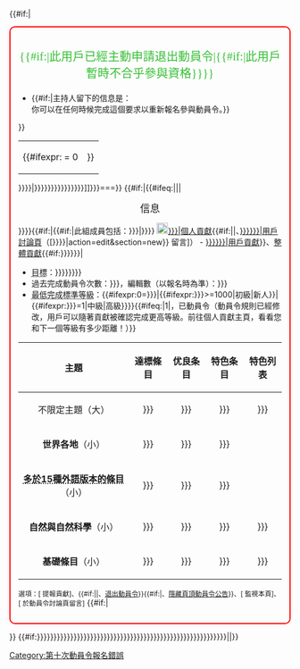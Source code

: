{{#if:{{{retired|}}}{{{disq||}}}|<div style="border: 2px solid red; background: transparent; padding: 1em; -moz-border-radius: 10px; -webkit-border-radius: 10px;" class="plainlinks">
<div style="color:#36BF36; font-size:150%; font-family:微軟正黑體, 微软雅黑, 新細明體; " align="center">{{#if:{{{retired|}}}|此用戶已經主動申請退出動員令|{{#if:{{{disq|}}}|此用戶暫時不合乎參與資格}}}}</div>
* {{#if:{{{disq|}}}|主持人留下的信息是：{{{disq|}}}<br/>你可以在任何時候完成這個要求以重新報名參與動員令。}}
{{HideH
|Head         = 檢視此用戶的貢獻
|FrameStyle   = border:none; 
|HeadStyle    = background-color: transparent; text-align: left; font-weight: none;
|ContentStyle = background-color: transparent; 
}}
[[Category:第十次動員令已取消的報名|{{SUBPAGENAME}}]]
}}
{| id="DC10notice_usercontop" style="background-color:transparent; "
| {{#ifexpr:{{{display_notice|1}}} = 0||{{DC10/header/con}}}}
|}
{{NoEdit|==={{{組名|[[User:{{{realusername|{{{真用戶名|{{{真用户名|Example}}}}}}}}}|{{{myname|{{{簽名|{{{签名|{{{realusername|{{{真用戶名|{{{真用户名|Example}}}}}}}}}}}}}}}}}}]]}}}===}}
{{#if:{{{topmsg|}}}|{{#ifeq:{{REVISIONUSER}}|{{SUBPAGENAME}}||<div style="border: 5px solid {{#ifeq:{{{topmsg_type|}}}|warning|#FF0000|#006400}}; background-color: {{#ifeq:{{{topmsg_type|}}}|warning|#FF8080|#98FB98}}; font-align:center; font-size:105%; -moz-border-radius: 5px; -webkit-border-radius: 5px; border-radius:5px; "><center><big>信息</big></center>

{{{topmsg|}}}</div>}}}}{{#if:{{{組名|}}}|{{#if:{{{組員|}}}|此組成員包括：{{{組員|{{{member|}}}}}}|[[Category:第十次動員令報名錯誤]]}}}}
[[File:Gtk-media-play-ltr.svg|20px|link=Wikipedia:動員令/第十次動員令/個人貢獻#con-{{{真用戶名|{{{realusername|{{{myname|top}}}}}}}}}|alt=整體貢獻連結]][[Wikipedia:動員令/第十次動員令/個人貢獻#con-{{{realusername|{{{myname|top}}}}}}|個人貢獻]]{{#if:{{{組名|}}}{{{組員|}}}||、[[User talk:{{{realusername|{{{真用戶名|{{{真用户名|Example}}}}}}}}}|用戶討論頁]]（[{{fullurl:User talk:{{{realusername|{{{真用戶名|{{{真用户名|Example}}}}}}}}}|action=edit&section=new}} 留言]） - [[Special:Contributions/{{{realusername|{{{真用戶名|{{{真用户名|Example}}}}}}}}}|用戶貢獻]]}}、[[Wikipedia:動員令/第十次動員令/整體貢獻|整體貢獻]]{{#if:{{{target|{{{目標|{{{目标|}}}}}}}}}|
* <abbr title="您在是次動員令對自己的期望和目標，不會影響完成與否，亦不會影響得分">目標</abbr>：{{{target|{{{目標|{{{目标|}}}}}}}}}}}
* 過去完成動員令次數：{{{參與數|{{{参与数|未知，請填入參數「參與數」}}}}}}，編輯數（以報名時為準）：{{{编辑数|{{{編輯數|未知，請填入參數「編輯數」}}}}}}
* <abbr title="動員令規則已經修改，用戶不能自行選擇完成等級，但可以隨著完成進程，被確認完成更高等級。不過，用戶必須先完成所屬最低標準，方為完成">最低完成標準等級</abbr>：{{#ifexpr:0={{{參與數|{{{参与数|0}}}}}}|{{#ifexpr:{{{编辑数|{{{編輯數|0}}}}}}>=1000|初級|新人}}|{{#ifexpr:{{{參與數|{{{参与数|0}}}}}}=1|中級|高級}}}}{{#ifeq:{{{done|}}}|1|，已{{Done}}動員令（動員令規則已經修改，用戶可以隨著貢獻被確認完成更高等級。前往個人貢獻主頁，看看您和下一個等級有多少距離！）}}
<div id="con_{{{realusername|{{{真用戶名|Example}}}}}}" class="hslice">
<div class="entry-title" style="display:none; ">維基百科第十次動員令 - {{{realusername|{{{真用戶名|Example}}}}}}的貢獻</div>
<div class="entry-content">
{| class="wikitable"
!align="center"| '''主題'''
!align="center"| '''達標條目'''
!align="center"| '''优良条目'''
!align="center"| '''特色条目'''
!align="center"| '''特色列表'''
|-
!不限定主題（大）
|{{clear}}
{{{大動員令達標條目|{{{大动员令达标条目|}}}}}}
|{{clear}}
{{{大動員令優良條目|{{{大动员令优良条目|}}}}}}
|{{clear}}
{{{大動員令特色條目|{{{大动员令特色条目|}}}}}}
|{{clear}}
{{{大動員令特色列表|{{{大动员令特色列表|}}}}}}
|-
!'''世界各地'''（小）
|{{clear}}
{{{世界各地達標條目|{{{世界各地达标条目|}}}}}}
|{{clear}}
{{{世界各地優良條目|{{{世界各地优良条目|}}}}}}
|{{clear}}
{{{世界各地特色條目|{{{世界各地特色条目|}}}}}}
|{{clear}}
{{{世界各地特色列表|}}}
|-
!'''<abbr title="前稱「最多語言版本待撰條目」，可以包括未撰寫及擴充條目">多於15種外語版本的條目</abbr>'''（小）
|{{clear}}
{{{待撰條目達標條目|{{{待撰条目达标条目|}}}}}}
|{{clear}}
{{{待撰條目優良條目|{{{待撰条目优良条目|}}}}}}
|{{clear}}
{{{待撰條目特色條目|{{{待撰条目特色条目|}}}}}}
|{{clear}}
{{{待撰條目特色列表|}}}
|-
!'''自然與自然科學'''（小）
|{{clear}}
{{{自然與自然科學達標條目|{{{自然与自然科学达标条目|}}}}}}
|{{clear}}
{{{自然與自然科學優良條目|{{{自然与自然科学优良条目|}}}}}}
|{{clear}}
{{{自然與自然科學特色條目|{{{自然与自然科学特色条目|}}}}}}
|{{clear}}
{{{自然與自然科學特色列表|{{{自然与自然科学特色列表|}}}}}}
|-
!'''基礎條目'''（小）
|{{clear}}
{{{基礎條目達標條目|{{{基础条目达标条目|}}}}}}
|{{clear}}
{{{基礎條目優良條目|{{{基础条目优良条目|}}}}}}
|{{clear}}
{{{基礎條目特色條目|{{{基础条目特色条目|}}}}}}
|{{clear}}
{{{基礎條目特色列表|{{{基础条目特色列表|}}}}}}
|}
</div></div>
<span style="font-size:85%" class="plainlinks">選項：<span title="修改你的個人貢獻或貢獻">[{{fullurl:{{FULLPAGENAME}}|action=edit}} 提報貢獻]</span>、<span title="更新本頁的緩存">{{purge}}</span>{{#if:{{{disq|}}}{{{retired|}}}||、[[Wikipedia:動員令/第十次動員令/退出動員令|<span title="退出參與是次動員令（慎用！）的設定方式">退出動員令</span>]]}}{{#if:{{{display_notice}}}|、[[Wikipedia:動員令/第十次動員令/隱藏公告|<span title="隱藏本頁頭部公告的設定方式">隱藏頁頂動員令公告</span>]]}}、[{{fullurl:{{FULLPAGENAME}}|action=watch}} <span title="將本頁列入監視清單，點選此處後請再確認">監視本頁</span>]、[{{fullurl:Wikipedia_talk:動員令/第十次動員令|action=edit&section=new}} <span title="於動員令的討論頁留言，查詢動員令、報告分數計算錯誤或其他事項">於動員令討論頁留言</span>]</span>
{{#if:{{{retired|}}}{{{disq||}}}|{{HideF}}</div>}}
[[Category:第十次動員令個人貢獻頁|{{SUBPAGENAME}}]]
{{#if:{{{大動員令達標條目|{{{大动员令达标条目|}}}}}}{{{大動員令優良條目|{{{大动员令优良条目|}}}}}}{{{大動員令特色條目|{{{大动员令特色条目|}}}}}}{{{大動員令特色列表|{{{大动员令特色列表|}}}}}}{{{世界各地達標條目|{{{世界各地达标条目|}}}}}}{{{世界各地優良條目|{{{世界各地优良条目|}}}}}}{{{世界各地特色條目|{{{世界各地特色条目|}}}}}}{{{世界各地特色列表|}}}{{{待撰條目達標條目|{{{待撰条目达标条目|}}}}}}{{{待撰條目優良條目|{{{待撰条目优良条目|}}}}}}{{{待撰條目特色條目|{{{待撰条目特色条目|}}}}}}{{{待撰條目特色列表|{{{待撰条目特色列表|}}}}}}{{{自然與自然科學達標條目|{{{自然与自然科学达标条目|}}}}}}{{{自然與自然科學優良條目|{{{自然与自然科学优良条目|}}}}}}{{{自然與自然科學特色條目|{{{自然与自然科学特色条目|}}}}}}{{{自然與自然科學特色列表|{{{自然与自然科学特色列表|}}}}}}{{{基礎條目達標條目|{{{基础条目达标条目|}}}}}}{{{基礎條目優良條目|{{{基础条目优良条目|}}}}}}{{{基礎條目特色條目|{{{基础条目特色条目|}}}}}}{{{基礎條目特色列表|{{{基础条目特色列表|}}}}}}||{{DC10/con/core/nocontribution}}}}